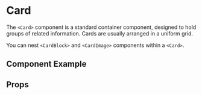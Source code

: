 
# Card
The `<Card>` component is a standard container component, designed to hold groups of related information. Cards are usually arranged in a uniform grid.

You can nest `<CardBlock>` and `<CardImage>` components within a `<Card>`.

## Component Example
<Story
    id="molecules-card--default"
/>

## Props
<Props of={Card} />
